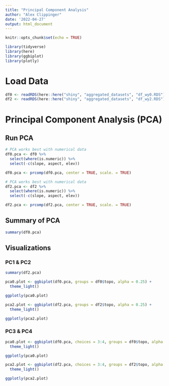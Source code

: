 ```yaml
---
title: "Principal Component Analysis"
author: "Alex Clippinger"
date: '2022-04-27'
output: html_document
---
```


```r
knitr::opts_chunk$set(echo = TRUE)

library(tidyverse)
library(here)
library(ggbiplot)
library(plotly)
```

# Load Data

```r
df0 <- readRDS(here::here("shiny", "aggregated_datasets", "df_wy0.RDS")) 
df2 <- readRDS(here::here("shiny", "aggregated_datasets", "df_wy2.RDS"))
```

# Principal Component Analysis (PCA)

## Run PCA

```r
# PCA works best with numerical data
df0.pca <- df0 %>% 
  select(where(is.numeric)) %>% 
  select(-c(slope, aspect, elev))

df0.pca <- prcomp(df0.pca, center = TRUE, scale. = TRUE)

# PCA works best with numerical data
df2.pca <- df2 %>% 
  select(where(is.numeric)) %>% 
  select(-c(slope, aspect, elev))

df2.pca <- prcomp(df2.pca, center = TRUE, scale. = TRUE)
```

## Summary of PCA

```r
summary(df0.pca)
```

## Visualizations

### PC1 & PC2

```r
summary(df2.pca)
```

```r
pca0.plot <- ggbiplot(df0.pca, groups = df0$topo, alpha = 0.25) + 
  theme_light()

ggplotly(pca0.plot)
```

```r
pca2.plot <- ggbiplot(df2.pca, groups = df2$topo, alpha = 0.25) +
  theme_light()

ggplotly(pca2.plot)
```

### PC3 & PC4

```r
pca0.plot <- ggbiplot(df0.pca, choices = 3:4, groups = df0$topo, alpha = 0.25) + 
  theme_light()

ggplotly(pca0.plot)
```

```r
pca2.plot <- ggbiplot(df2.pca, choices = 3:4, groups = df2$topo, alpha = 0.25) +
  theme_light()

ggplotly(pca2.plot)
```

